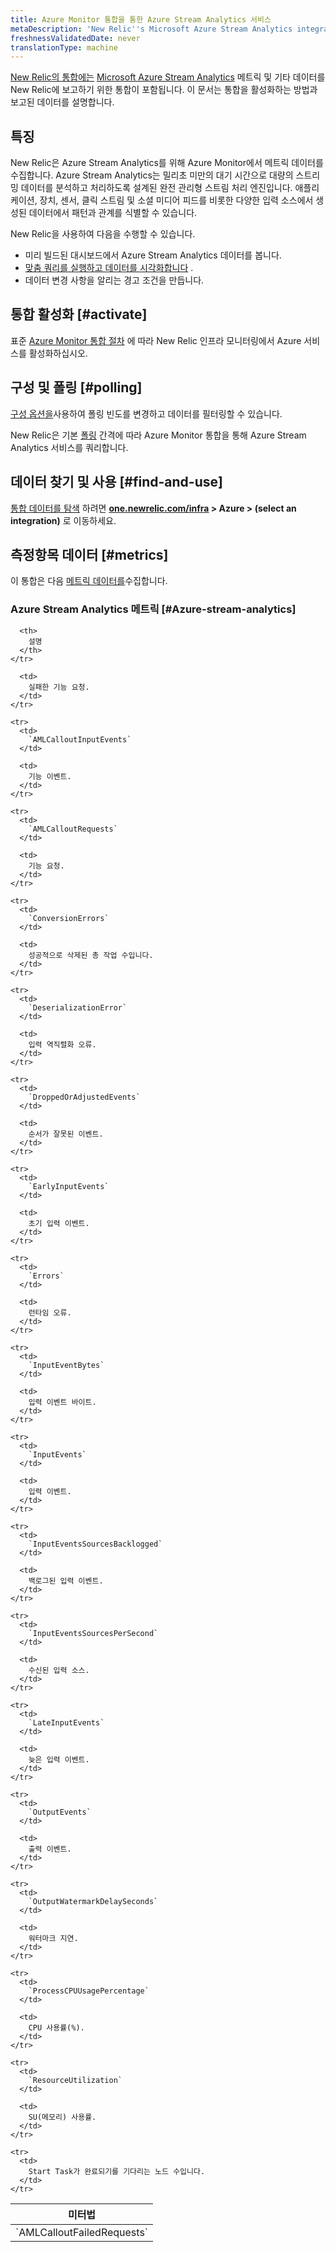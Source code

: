```yaml
---
title: Azure Monitor 통합을 통한 Azure Stream Analytics 서비스
metaDescription: 'New Relic''s Microsoft Azure Stream Analytics integration: what data it reports and how to enable it.'
freshnessValidatedDate: never
translationType: machine
---
```


[New Relic의 통합에는](/docs/infrastructure/integrations-getting-started/getting-started/introduction-infrastructure-integrations) [Microsoft Azure Stream Analytics](https://azure.microsoft.com/en-us/products/stream-Analytics) 메트릭 및 기타 데이터를 New Relic에 보고하기 위한 통합이 포함됩니다. 이 문서는 통합을 활성화하는 방법과 보고된 데이터를 설명합니다.

## 특징

New Relic은 Azure Stream Analytics를 위해 Azure Monitor에서 메트릭 데이터를 수집합니다. Azure Stream Analytics는 밀리초 미만의 대기 시간으로 대량의 스트리밍 데이터를 분석하고 처리하도록 설계된 완전 관리형 스트림 처리 엔진입니다. 애플리케이션, 장치, 센서, 클릭 스트림 및 소셜 미디어 피드를 비롯한 다양한 입력 소스에서 생성된 데이터에서 패턴과 관계를 식별할 수 있습니다.

New Relic을 사용하여 다음을 수행할 수 있습니다.

* 미리 빌드된 대시보드에서 Azure Stream Analytics 데이터를 봅니다.
* [맞춤 쿼리를 실행하고 데이터를 시각화합니다](/docs/infrastructure/integrations-getting-started/getting-started/use-integration-data-new-relic-insights) .
* 데이터 변경 사항을 알리는 경고 조건을 만듭니다.

## 통합 활성화 [#activate]

표준 [Azure Monitor 통합 절차](/docs/infrastructure/microsoft-azure-integrations/azure-integrations-list/azure-monitor) 에 따라 New Relic 인프라 모니터링에서 Azure 서비스를 활성화하십시오.

## 구성 및 폴링 [#polling]

[구성 옵션을](/docs/infrastructure/microsoft-azure-integrations/azure-integrations-list/azure-monitor/#settings)사용하여 폴링 빈도를 변경하고 데이터를 필터링할 수 있습니다.

New Relic은 기본 [폴링](/docs/infrastructure/microsoft-azure-integrations/azure-integrations-list/azure-monitor/#settings) 간격에 따라 Azure Monitor 통합을 통해 Azure Stream Analytics 서비스를 쿼리합니다.

## 데이터 찾기 및 사용 [#find-and-use]

[통합 데이터를 탐색](/docs/infrastructure/integrations/find-use-infrastructure-integration-data) 하려면 <DNT>**[one.newrelic.com/infra](https://one.newrelic.com/infra) > Azure > (select an integration)**</DNT> 로 이동하세요.

## 측정항목 데이터 [#metrics]

이 통합은 다음 [메트릭 데이터를](/docs/infrastructure/integrations-getting-started/getting-started/understand-integration-data-data-types#metric)수집합니다.

### Azure Stream Analytics 메트릭 [#Azure-stream-analytics]

<table>
  <thead>
    <tr>
      <th style={{ width: "300px" }}>
        미터법
      </th>

      <th>
        설명
      </th>
    </tr>
  </thead>

  <tbody>
    <tr>
      <td>
        `AMLCalloutFailedRequests`
      </td>

      <td>
        실패한 기능 요청.
      </td>
    </tr>

    <tr>
      <td>
        `AMLCalloutInputEvents`
      </td>

      <td>
        기능 이벤트.
      </td>
    </tr>

    <tr>
      <td>
        `AMLCalloutRequests`
      </td>

      <td>
        기능 요청.
      </td>
    </tr>

    <tr>
      <td>
        `ConversionErrors`
      </td>

      <td>
        성공적으로 삭제된 총 작업 수입니다.
      </td>
    </tr>

    <tr>
      <td>
        `DeserializationError`
      </td>

      <td>
        입력 역직렬화 오류.
      </td>
    </tr>

    <tr>
      <td>
        `DroppedOrAdjustedEvents`
      </td>

      <td>
        순서가 잘못된 이벤트.
      </td>
    </tr>

    <tr>
      <td>
        `EarlyInputEvents`
      </td>

      <td>
        초기 입력 이벤트.
      </td>
    </tr>

    <tr>
      <td>
        `Errors`
      </td>

      <td>
        런타임 오류.
      </td>
    </tr>

    <tr>
      <td>
        `InputEventBytes`
      </td>

      <td>
        입력 이벤트 바이트.
      </td>
    </tr>

    <tr>
      <td>
        `InputEvents`
      </td>

      <td>
        입력 이벤트.
      </td>
    </tr>

    <tr>
      <td>
        `InputEventsSourcesBacklogged`
      </td>

      <td>
        백로그된 입력 이벤트.
      </td>
    </tr>

    <tr>
      <td>
        `InputEventsSourcesPerSecond`
      </td>

      <td>
        수신된 입력 소스.
      </td>
    </tr>

    <tr>
      <td>
        `LateInputEvents`
      </td>

      <td>
        늦은 입력 이벤트.
      </td>
    </tr>

    <tr>
      <td>
        `OutputEvents`
      </td>

      <td>
        출력 이벤트.
      </td>
    </tr>

    <tr>
      <td>
        `OutputWatermarkDelaySeconds`
      </td>

      <td>
        워터마크 지연.
      </td>
    </tr>

    <tr>
      <td>
        `ProcessCPUUsagePercentage`
      </td>

      <td>
        CPU 사용률(%).
      </td>
    </tr>

    <tr>
      <td>
        `ResourceUtilization`
      </td>

      <td>
        SU(메모리) 사용률.
      </td>
    </tr>

    <tr>
      <td>
        Start Task가 완료되기를 기다리는 노드 수입니다.
      </td>
    </tr>
  </tbody>
</table>
